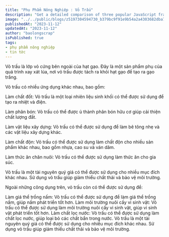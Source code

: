 ```yaml
---
title: "Phụ Phẩm Nông Nghiệp : Vỏ Trấu"
description: "Get a detailed comparison of three popular JavaScript frameworks - Angular, React, and Vue.js. Understand the strengths, weaknesses, and use cases for each framework to make an informed decision for your next web development project."
image: "../../public/blogs/z5197304594730_b379bc9f91e9b54a2a4303682dba7dbf.jpg"
publishedAt: "2023-11-12"
updatedAt: "2023-11-12"
author: "baolongscrap"
isPublished: true
tags:
- phụ phẩm nông nghiệp
- tin tức
---
```





Vỏ trấu là lớp vỏ cứng bên ngoài của hạt gạo. Đây là một sản phẩm phụ của quá trình xay xát lúa, nơi vỏ trấu được tách ra khỏi hạt gạo để tạo ra gạo trắng. 

Vỏ trấu có nhiều ứng dụng khác nhau, bao gồm:

Làm chất đốt: Vỏ trấu là một loại nhiên liệu sinh khối có thể được sử dụng để tạo ra nhiệt và điện.

Làm phân bón: Vỏ trấu có thể được ủ thành phân bón hữu cơ giúp cải thiện chất lượng đất.

Làm vật liệu xây dựng: Vỏ trấu có thể được sử dụng để làm bê tông nhẹ và các vật liệu xây dựng khác.

Làm chất độn: Vỏ trấu có thể được sử dụng làm chất độn cho nhiều sản phẩm khác nhau, bao gồm nhựa, cao su và ván dăm.

Làm thức ăn chăn nuôi: Vỏ trấu có thể được sử dụng làm thức ăn cho gia súc.

Vỏ trấu là một tài nguyên quý giá có thể được sử dụng cho nhiều mục đích khác nhau. Sử dụng vỏ trấu giúp giảm thiểu chất thải và bảo vệ môi trường.

Ngoài những công dụng trên, vỏ trấu còn có thể được sử dụng để:

Làm giá thể trồng nấm: Vỏ trấu có thể được sử dụng để làm giá thể trồng nấm, giúp nấm phát triển tốt hơn.
Làm môi trường nuôi cấy vi sinh vật: Vỏ trấu có thể được sử dụng làm môi trường nuôi cấy vi sinh vật, giúp vi sinh vật phát triển tốt hơn.
Làm chất lọc nước: Vỏ trấu có thể được sử dụng làm chất lọc nước, giúp loại bỏ các chất bẩn trong nước.
Vỏ trấu là một tài nguyên quý giá có thể được sử dụng cho nhiều mục đích khác nhau. Sử dụng vỏ trấu giúp giảm thiểu chất thải và bảo vệ môi trường.